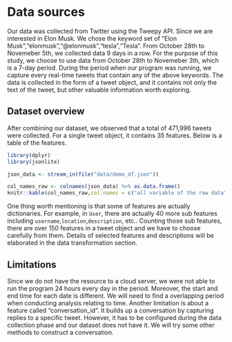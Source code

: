 # Data sources

Our data was collected from Twitter using the Tweepy API. Since we are interested in Elon Musk. We chose the keyword set of "Elon Musk","elonmusk","@elonmusk","tesla","Tesla". From October 28th to Novemeber 5th, we collected data 9 days in a row. For the purpose of this study, we choose to use data from October 28th to Novemeber 3th, which is a 7-day period. During the period when our program was running, we capture every real-time tweets that contain any of the above keywords. The data is collected in the form of a tweet object, and it contains not only the text of the tweet, but other valuable information worth exploring. 

## Dataset overview

After combining our dataset, we observed that a total of 471,996 tweets were collected. For a single tweet object, it contains 35 features. Below is a table of the features. 

```r
library(dplyr)
library(jsonlite)
```

```r
json_data <- stream_in(file("data/demo_df.json"))
```

```r
col_names_raw <- colnames(json_data) %>% as.data.frame()
knitr::kable(col_names_raw,col.names = c("all variable of the raw data"))
```

One thing worth mentioning is that some of features are actually dictionaries. For example, in `User`, there are actually 40 more sub features including `username`,`location`,`description`, etc.. Counting those sub features, there are over 150 features in a tweet object and we have to choose carefully from them. Details of selected features and descriptions will be elaborated in the data transformation section.  

## Limitations

Since we do not have the resource to a cloud server, we were not able to run the program 24 hours every day in the period. Moreover, the start and end time for each date is different. We will need to find a overlapping period when conducting analysis relating to time. Another limitation is about a feature called "conversation_id". It builds up a conversation by capturing replies to a specific tweet. However, it has to be configured during the data collection phase and our dataset does not have it. We will try some other methods to construct a conversation. 




